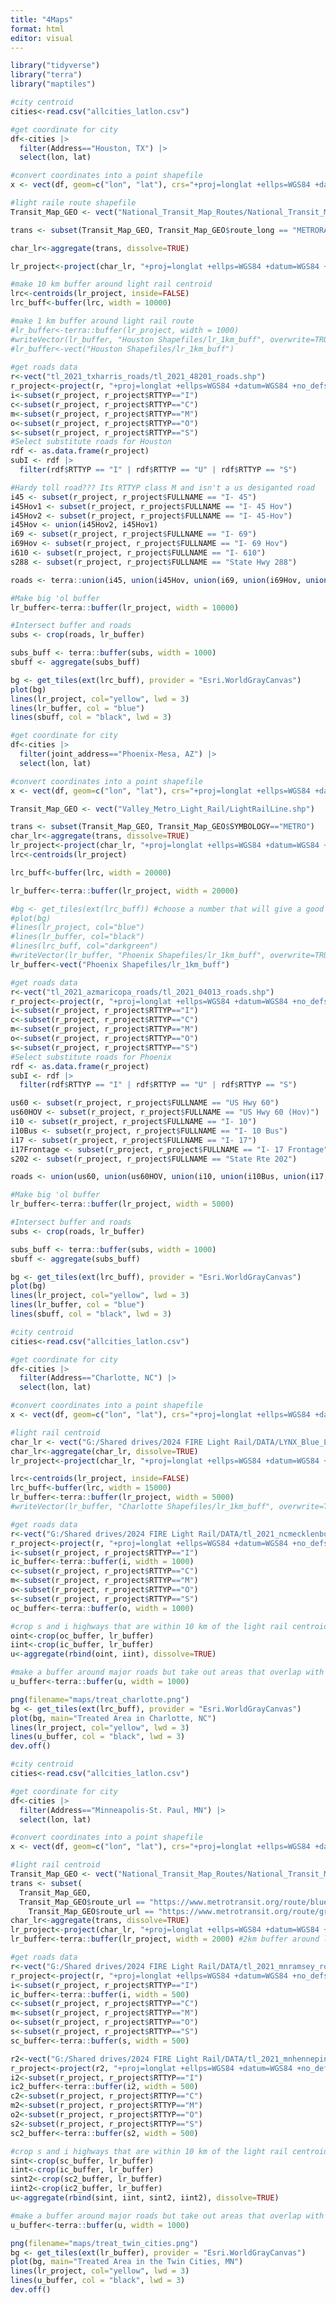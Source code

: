 ```yaml
---
title: "4Maps"
format: html
editor: visual
---
```


```r
library("tidyverse")
library("terra")
library("maptiles")
```

```r
#city centroid
cities<-read.csv("allcities_latlon.csv")

#get coordinate for city
df<-cities |>
  filter(Address=="Houston, TX") |>
  select(lon, lat)

#convert coordinates into a point shapefile
x <- vect(df, geom=c("lon", "lat"), crs="+proj=longlat +ellps=WGS84 +datum=WGS84 +no_defs ")

#light raile route shapefile
Transit_Map_GEO <- vect("National_Transit_Map_Routes/National_Transit_Map_Routes.shp")

trans <- subset(Transit_Map_GEO, Transit_Map_GEO$route_long == "METRORAIL RED LINE")

char_lr<-aggregate(trans, dissolve=TRUE)

lr_project<-project(char_lr, "+proj=longlat +ellps=WGS84 +datum=WGS84 +no_defs ")

#make 10 km buffer around light rail centroid
lrc<-centroids(lr_project, inside=FALSE)
lrc_buff<-buffer(lrc, width = 10000)

#make 1 km buffer around light rail route 
#lr_buffer<-terra::buffer(lr_project, width = 1000)
#writeVector(lr_buffer, "Houston Shapefiles/lr_1km_buff", overwrite=TRUE)
#lr_buffer<-vect("Houston Shapefiles/lr_1km_buff")
  
#get roads data
r<-vect("tl_2021_txharris_roads/tl_2021_48201_roads.shp")
r_project<-project(r, "+proj=longlat +ellps=WGS84 +datum=WGS84 +no_defs ")
i<-subset(r_project, r_project$RTTYP=="I")
c<-subset(r_project, r_project$RTTYP=="C")
m<-subset(r_project, r_project$RTTYP=="M")
o<-subset(r_project, r_project$RTTYP=="O")
s<-subset(r_project, r_project$RTTYP=="S")
#Select substitute roads for Houston
rdf <- as.data.frame(r_project)
subI <- rdf |> 
  filter(rdf$RTTYP == "I" | rdf$RTTYP == "U" | rdf$RTTYP == "S")

#Hardy toll road??? Its RTTYP class M and isn't a us desiganted road
i45 <- subset(r_project, r_project$FULLNAME == "I- 45")
i45Hov1 <- subset(r_project, r_project$FULLNAME == "I- 45 Hov")
i45Hov2 <- subset(r_project, r_project$FULLNAME == "I- 45-Hov")
i45Hov <- union(i45Hov2, i45Hov1)
i69 <- subset(r_project, r_project$FULLNAME == "I- 69")
i69Hov <- subset(r_project, r_project$FULLNAME == "I- 69 Hov")
i610 <- subset(r_project, r_project$FULLNAME == "I- 610")
s288 <- subset(r_project, r_project$FULLNAME == "State Hwy 288")

roads <- terra::union(i45, union(i45Hov, union(i69, union(i69Hov, union(i610, s288)))))

#Make big 'ol buffer
lr_buffer<-terra::buffer(lr_project, width = 10000)

#Intersect buffer and roads
subs <- crop(roads, lr_buffer)

subs_buff <- terra::buffer(subs, width = 1000)
sbuff <- aggregate(subs_buff)
```

```r
bg <- get_tiles(ext(lrc_buff), provider = "Esri.WorldGrayCanvas")
plot(bg)
lines(lr_project, col="yellow", lwd = 3)
lines(lr_buffer, col = "blue")
lines(sbuff, col = "black", lwd = 3)

```

```r
#get coordinate for city
df<-cities |>
  filter(joint_address=="Phoenix-Mesa, AZ") |>
  select(lon, lat)

#convert coordinates into a point shapefile
x <- vect(df, geom=c("lon", "lat"), crs="+proj=longlat +ellps=WGS84 +datum=WGS84 +no_defs ")

Transit_Map_GEO <- vect("Valley_Metro_Light_Rail/LightRailLine.shp")

trans <- subset(Transit_Map_GEO, Transit_Map_GEO$SYMBOLOGY=="METRO")
char_lr<-aggregate(trans, dissolve=TRUE)
lr_project<-project(char_lr, "+proj=longlat +ellps=WGS84 +datum=WGS84 +no_defs ")
lrc<-centroids(lr_project)

lrc_buff<-buffer(lrc, width = 20000)

lr_buffer<-terra::buffer(lr_project, width = 20000)

#bg <- get_tiles(ext(lrc_buff)) #choose a number that will give a good picture of the light rail area
#plot(bg)
#lines(lr_project, col="blue")
#lines(lr_buffer, col="black")
#lines(lrc_buff, col="darkgreen")
#writeVector(lr_buffer, "Phoenix Shapefiles/lr_1km_buff", overwrite=TRUE)
lr_buffer<-vect("Phoenix Shapefiles/lr_1km_buff")

#get roads data
r<-vect("tl_2021_azmaricopa_roads/tl_2021_04013_roads.shp")
r_project<-project(r, "+proj=longlat +ellps=WGS84 +datum=WGS84 +no_defs ")
i<-subset(r_project, r_project$RTTYP=="I")
c<-subset(r_project, r_project$RTTYP=="C")
m<-subset(r_project, r_project$RTTYP=="M")
o<-subset(r_project, r_project$RTTYP=="O")
s<-subset(r_project, r_project$RTTYP=="S")
#Select substitute roads for Phoenix
rdf <- as.data.frame(r_project)
subI <- rdf |> 
  filter(rdf$RTTYP == "I" | rdf$RTTYP == "U" | rdf$RTTYP == "S")

us60 <- subset(r_project, r_project$FULLNAME == "US Hwy 60")
us60HOV <- subset(r_project, r_project$FULLNAME == "US Hwy 60 (Hov)")
i10 <- subset(r_project, r_project$FULLNAME == "I- 10")
i10Bus <- subset(r_project, r_project$FULLNAME == "I- 10 Bus")
i17 <- subset(r_project, r_project$FULLNAME == "I- 17")
i17Frontage <- subset(r_project, r_project$FULLNAME == "I- 17 Frontage")
s202 <- subset(r_project, r_project$FULLNAME == "State Rte 202")

roads <- union(us60, union(us60HOV, union(i10, union(i10Bus, union(i17, union(i17Frontage, s202))))))

#Make big 'ol buffer
lr_buffer<-terra::buffer(lr_project, width = 5000)

#Intersect buffer and roads
subs <- crop(roads, lr_buffer)

subs_buff <- terra::buffer(subs, width = 1000)
sbuff <- aggregate(subs_buff)
```

```r
bg <- get_tiles(ext(lrc_buff), provider = "Esri.WorldGrayCanvas")
plot(bg)
lines(lr_project, col="yellow", lwd = 3)
lines(lr_buffer, col = "blue")
lines(sbuff, col = "black", lwd = 3)
```

```r
#city centroid
cities<-read.csv("allcities_latlon.csv")

#get coordinate for city
df<-cities |>
  filter(Address=="Charlotte, NC") |>
  select(lon, lat)

#convert coordinates into a point shapefile
x <- vect(df, geom=c("lon", "lat"), crs="+proj=longlat +ellps=WGS84 +datum=WGS84 +no_defs ")

#light rail centroid
char_lr <- vect("G:/Shared drives/2024 FIRE Light Rail/DATA/LYNX_Blue_Line_Route")
char_lr<-aggregate(char_lr, dissolve=TRUE)
lr_project<-project(char_lr, "+proj=longlat +ellps=WGS84 +datum=WGS84 +no_defs ")

lrc<-centroids(lr_project, inside=FALSE)
lrc_buff<-buffer(lrc, width = 15000)
lr_buffer<-terra::buffer(lr_project, width = 5000)
#writeVector(lr_buffer, "Charlotte Shapefiles/lr_1km_buff", overwrite=TRUE)

#get roads data
r<-vect("G:/Shared drives/2024 FIRE Light Rail/DATA/tl_2021_ncmecklenburg_roads")
r_project<-project(r, "+proj=longlat +ellps=WGS84 +datum=WGS84 +no_defs ")
i<-subset(r_project, r_project$RTTYP=="I")
ic_buffer<-terra::buffer(i, width = 1000)
c<-subset(r_project, r_project$RTTYP=="C")
m<-subset(r_project, r_project$RTTYP=="M")
o<-subset(r_project, r_project$RTTYP=="O")
s<-subset(r_project, r_project$RTTYP=="S")
oc_buffer<-terra::buffer(o, width = 1000)

#crop s and i highways that are within 10 km of the light rail centroid
oint<-crop(oc_buffer, lr_buffer)
iint<-crop(ic_buffer, lr_buffer)
u<-aggregate(rbind(oint, iint), dissolve=TRUE)

#make a buffer around major roads but take out areas that overlap with the light rail
u_buffer<-terra::buffer(u, width = 1000)
```

```r
png(filename="maps/treat_charlotte.png")
bg <- get_tiles(ext(lrc_buff), provider = "Esri.WorldGrayCanvas")
plot(bg, main="Treated Area in Charlotte, NC")
lines(lr_project, col="yellow", lwd = 3)
lines(u_buffer, col = "black", lwd = 3)
dev.off()
```

```r
#city centroid
cities<-read.csv("allcities_latlon.csv")

#get coordinate for city
df<-cities |>
  filter(Address=="Minneapolis-St. Paul, MN") |>
  select(lon, lat)

#convert coordinates into a point shapefile
x <- vect(df, geom=c("lon", "lat"), crs="+proj=longlat +ellps=WGS84 +datum=WGS84 +no_defs ")

#light rail centroid
Transit_Map_GEO <- vect("National_Transit_Map_Routes/National_Transit_Map_Routes.shp")
trans <- subset(
  Transit_Map_GEO, 
  Transit_Map_GEO$route_url == "https://www.metrotransit.org/route/blue" | 
    Transit_Map_GEO$route_url == "https://www.metrotransit.org/route/green")
char_lr<-aggregate(trans, dissolve=TRUE)
lr_project<-project(char_lr, "+proj=longlat +ellps=WGS84 +datum=WGS84 +no_defs ")
lr_buffer<-terra::buffer(lr_project, width = 2000) #2km buffer around light rail

#get roads data
r<-vect("G:/Shared drives/2024 FIRE Light Rail/DATA/tl_2021_mnramsey_roads")
r_project<-project(r, "+proj=longlat +ellps=WGS84 +datum=WGS84 +no_defs ")
i<-subset(r_project, r_project$RTTYP=="I")
ic_buffer<-terra::buffer(i, width = 500)
c<-subset(r_project, r_project$RTTYP=="C")
m<-subset(r_project, r_project$RTTYP=="M")
o<-subset(r_project, r_project$RTTYP=="O")
s<-subset(r_project, r_project$RTTYP=="S")
sc_buffer<-terra::buffer(s, width = 500)

r2<-vect("G:/Shared drives/2024 FIRE Light Rail/DATA/tl_2021_mnhennepin_roads")
r_project<-project(r2, "+proj=longlat +ellps=WGS84 +datum=WGS84 +no_defs ")
i2<-subset(r_project, r_project$RTTYP=="I")
ic2_buffer<-terra::buffer(i2, width = 500)
c2<-subset(r_project, r_project$RTTYP=="C")
m2<-subset(r_project, r_project$RTTYP=="M")
o2<-subset(r_project, r_project$RTTYP=="O")
s2<-subset(r_project, r_project$RTTYP=="S")
sc2_buffer<-terra::buffer(s2, width = 500)

#crop s and i highways that are within 10 km of the light rail centroid
sint<-crop(sc_buffer, lr_buffer)
iint<-crop(ic_buffer, lr_buffer)
sint2<-crop(sc2_buffer, lr_buffer)
iint2<-crop(ic2_buffer, lr_buffer)
u<-aggregate(rbind(sint, iint, sint2, iint2), dissolve=TRUE)

#make a buffer around major roads but take out areas that overlap with the light rail
u_buffer<-terra::buffer(u, width = 1000)

```

```r
png(filename="maps/treat_twin_cities.png")
bg <- get_tiles(ext(lr_buffer), provider = "Esri.WorldGrayCanvas")
plot(bg, main="Treated Area in the Twin Cities, MN")
lines(lr_project, col="yellow", lwd = 3)
lines(u_buffer, col = "black", lwd = 3)
dev.off()
```
